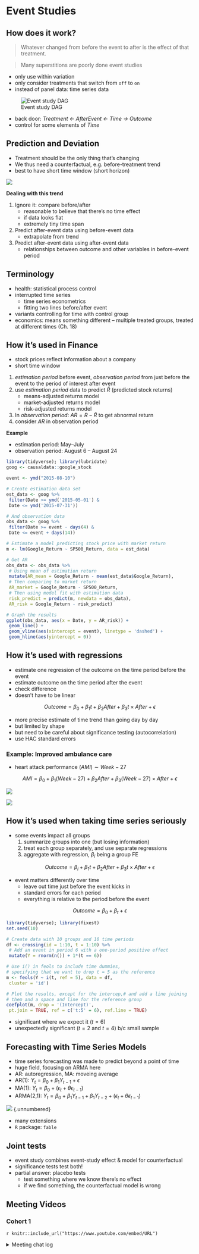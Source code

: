 # Event Studies



## How does it work?

> Whatever changed from before the event to after is the effect of that treatment.

> Many superstitions are poorly done event studies

-   only use within variation
-   only consider treatments that switch from `off` to `on`
-   instead of panel data: time series data

![Event study DAG](images/ch17_event-studies/eventstudies-dag-1.png)

-   back door: *Treatment \<- AfterEvent \<- Time -\> Outcome*
-   control for some elements of *Time*

## Prediction and Deviation

-   Treatment should be the only thing that's changing
-   We thus need a counterfactual, e.g. before-treatment trend
-   best to have short time window (short horizon)

![](images/ch17_event-studies/eventstudies-twoexamples-1.png)

**Dealing with this trend**

1.  Ignore it: compare before/after
    -   reasonable to believe that there's no time effect
    -   if data looks flat
    -   extremely tiny time span
2.  Predict after-event data using before-event data
    -   extrapolate from trend
3.  Predict after-event data using after-event data
    -   relationships between outcome and other variables in before-event period

## Terminology

-   health: statistical process control
-   interrupted time series
    -   time series econometrics
    -   fitting two lines before/after event
-   variants controlling for time with control group
-   economics: means something different – multiple treated groups, treated at different times (Ch. 18)

## How it's used in Finance

-   stock prices reflect information about a company
-   short time window

1.  *estimation period* before event, *observation period* from just before the event to the period of interest after event
2.  use *estimation period* data to predict $\hat{R}$ (predicted stock returns)
    -   means-adjusted returns model
    -   market-adjusted returns model
    -   risk-adjusted returns model
3.  In *observation period*: $AR = R - \hat{R}$ to get abnormal return
4.  consider *AR* in observation period

**Example**

-   estimation period: May--July
-   observation period: August 6 -- August 24

```r
library(tidyverse); library(lubridate)
goog <- causaldata::google_stock

event <- ymd("2015-08-10")

# Create estimation data set
est_data <- goog %>%
 filter(Date >= ymd('2015-05-01') &
 Date <= ymd('2015-07-31'))

# And observation data
obs_data <- goog %>%
 filter(Date >= event - days(4) & 
 Date <= event + days(14))

# Estimate a model predicting stock price with market return
m <- lm(Google_Return ~ SP500_Return, data = est_data)

# Get AR
obs_data <- obs_data %>%
 # Using mean of estimation return
 mutate(AR_mean = Google_Return - mean(est_data$Google_Return),
 # Then comparing to market return
 AR_market = Google_Return - SP500_Return,
 # Then using model fit with estimation data
 risk_predict = predict(m, newdata = obs_data),
 AR_risk = Google_Return - risk_predict)

# Graph the results
ggplot(obs_data, aes(x = Date, y = AR_risk)) + 
 geom_line() + 
 geom_vline(aes(xintercept = event), linetype = 'dashed') + 
 geom_hline(aes(yintercept = 0))
```

## How it's used with regressions

-   estimate one regression of the outcome on the time period before the event
-   estimate outcome on the time period after the event
-   check difference
-   doesn't have to be linear

$$
Outcome = \beta_0 + \beta_1 t + \beta_2 After + \beta_3 t \times After + \epsilon
$$

-   more precise estimate of time trend than going day by day
-   but limited by shape
-   but need to be careful about significance testing (autocorrelation)
-   use HAC standard errors

### Example: Improved ambulance care

-   heart attack performance $(AMI) \sim  Week - 27$

$$
AMI = \beta_0 + \beta_1 (Week - 27) + \beta_2 After + \beta_3 (Week-27) \times After + \epsilon
$$

![](images/ch17_event-studies/eventstudies-ambulances-1.png)

![](images/ch17_event-studies/table-ambulance.PNG)

## How it's used when taking time series seriously

-   some events impact all groups
    1.  summarize groups into one (but losing information)
    2.  treat each group separately, and use separate regressions
    3.  aggregate with regression, $\beta_i$ being a group FE

$$
Outcome = \beta_i + \beta_1t + \beta_2 After + \beta_3 t \times After + \epsilon
$$

-   event matters differently over time
    -   leave out time just before the event kicks in
    -   standard errors for each period
    -   everything is relative to the period before the event

$$
Outcome = \beta_0 + \beta_t + \epsilon
$$

```r
library(tidyverse); library(fixest)
set.seed(10)

# Create data with 10 groups and 10 time periods
df <- crossing(id = 1:10, t = 1:10) %>%
 # Add an event in period 6 with a one-period positive effect
 mutate(Y = rnorm(n()) + 1*(t == 6))

# Use i() in feols to include time dummies,
# specifying that we want to drop t = 5 as the reference
m <- feols(Y ~ i(t, ref = 5), data = df,
 cluster = 'id')

# Plot the results, except for the intercep,# and add a line joining 
# them and a space and line for the reference group
coefplot(m, drop = '(Intercept)',
 pt.join = TRUE, ref = c('t:5' = 6), ref.line = TRUE)
```

-   significant where we expect it ($t = 6$)
-   unexpectedly significant ($t = 2$ and $t = 4$) b/c small sample

## Forecasting with Time Series Models

-   time series forecasting was made to predict beyond a point of time
-   huge field, focusing on ARMA here
-   AR: autoregression, MA: moveing average
-   AR(1): $Y_t = \beta_0 + \beta_1 Y_{t-1} + \epsilon$
-   MA(1): $Y_t = \beta_0 + (\epsilon_t + \theta\epsilon_{t-1})$
-   ARMA(2,1): $Y_t = \beta_0 + \beta_1 Y_{t-1} + \beta_1 Y_{t-2}  + (\epsilon_t + \theta\epsilon_{t-1})$

![](images/ch17_event-studies/eventstudies-arma-1.png) {.unnumbered}

-   many extensions
-   `R` package: `fable`

## Joint tests

-   event study combines event-study effect & model for counterfactual
-   significance tests test both!
-   partial answer: placebo tests
    -   test something where we know there's no effect
    -   if we find something, the counterfactual model is wrong

## Meeting Videos {.unnumbered}

### Cohort 1 {.unnumbered}

`r knitr::include_url("https://www.youtube.com/embed/URL")`

<details>

<summary>Meeting chat log</summary>

```         
LOG
```

</details>
